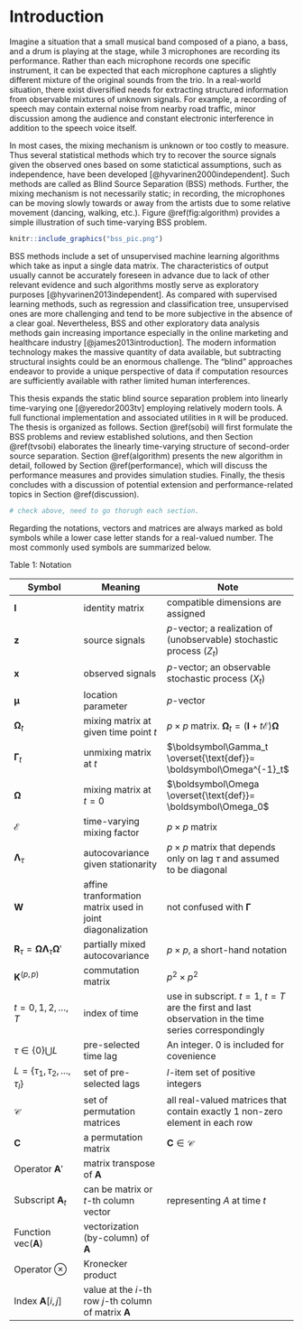 # Introduction {#intro}

Imagine a situation that a small musical band composed of a piano, a bass, and a drum is playing at the stage, while 3 microphones are recording its performance. Rather than each microphone records one specific instrument, it can be expected that each microphone captures a slightly different mixture of the original sounds from the trio. In a real-world situation, there exist diversified needs for extracting structured information from observable mixtures of unknown signals. For example, a recording of speech may contain external noise from nearby road traffic, minor discussion among the audience and constant electronic interference in addition to the speech voice itself. 

In most cases, the mixing mechanism is unknown or too costly to measure. Thus several statistical methods which try to recover the source signals given the observed ones based on some statictical assumptions, such as independence, have been developed [@hyvarinen2000independent]. Such methods are called as Blind Source Separation (BSS) methods. Further, the mixing mechanism is not necessarily static; in recording, the microphones can be moving slowly towards or away from the artists due to some relative movement (dancing, walking, etc.). Figure \@ref(fig:algorithm) provides a simple illustration of such time-varying BSS problem. 

```r
knitr::include_graphics("bss_pic.png")
```

BSS methods include a set of unsupervised machine learning algorithms which take as input a single data matrix. The characteristics of output usually cannot be accurately foreseen in advance due to lack of other relevant evidence and such algorithms mostly serve as exploratory purposes [@hyvarinen2013independent]. As compared with supervised learning methods, such as regression and classification tree, unsupervised ones are more challenging and tend to be more subjective in the absence of a clear goal. Nevertheless, BSS and other exploratory data analysis methods gain increasing importance especially in the online marketing and healthcare industry [@james2013introduction]. The modern information technology makes the massive quantity of data available, but subtracting structural insights could be an enormous challenge. The "blind" approaches endeavor to provide a unique perspective of data if computation resources are sufficiently available with rather limited human interferences.

This thesis expands the static blind source separation problem into linearly time-varying one [@yeredor2003tv] employing relatively modern tools. A full functional implementation and associated utilities in `R` will be produced. The thesis is organized as follows. Section \@ref(sobi) will first formulate the BSS problems and review established solutions, and then Section \@ref(tvsobi) elaborates the linearly time-varying structure of second-order source separation. Section \@ref(algorithm) presents the new algorithm in detail, followed by Section \@ref(performance), which will discuss the performance measures and provides simulation studies. Finally, the thesis concludes with a discussion of potential extension and performance-related topics in Section \@ref(discussion).

```r
# check above, need to go thorugh each section.
```

Regarding the notations, vectors and matrices are always marked as bold symbols while a lower case letter stands for a real-valued number. The most commonly used symbols are summarized below.

Table 1: Notation

| Symbol | Meaning | Note |
|---|---|---|
| $\boldsymbol I$ | identity matrix| compatible dimensions are assigned|
| $\boldsymbol z$ | source signals| $p$-vector; a realization of (unobservable) stochastic process $(Z_t)$ |
| $\boldsymbol x$ | observed signals| $p$-vector; an observable stochastic process $(X_t)$ |
| $\boldsymbol\mu$ | location parameter  | $p$-vector  |
| $\boldsymbol\Omega_t$ | mixing matrix at given time point $t$ | $p\times p$ matrix. $\boldsymbol\Omega_t = ( \boldsymbol I+t \boldsymbol{\mathcal E}) \boldsymbol\Omega$ |
| $\boldsymbol\Gamma_t$ | unmixing matrix at $t$ | $\boldsymbol\Gamma_t \overset{\text{def}}= \boldsymbol\Omega^{-1}_t$ | 
| $\boldsymbol\Omega$ | mixing matrix at $t=0$ | $\boldsymbol\Omega \overset{\text{def}}= \boldsymbol\Omega_0$ |
| $\boldsymbol{\mathcal E}$ |time-varying mixing factor | $p\times p$ matrix |
| $\boldsymbol\Lambda_{\tau}$ | autocovariance given stationarity | $p\times p$ matrix that depends only on lag $\tau$ and assumed to be diagonal |
| $\boldsymbol W$| affine tranformation matrix used in joint diagonalization | not confused with $\boldsymbol\Gamma$ |
| $\boldsymbol R_{\tau} = \boldsymbol{\Omega \Lambda}_{\tau} \boldsymbol\Omega'$ | partially mixed autocovariance  | $p\times p$, a short-hand notation|
| $\boldsymbol K ^{(p,p)}$ | commutation matrix | $p^2\times p^2$ |
| $t=0,1,2,\dots,T$ | index of time | use in subscript. $t=1,\ t=T$ are the first and last observation in the time series correspondingly | 
| $\tau \in \{0\}\bigcup L$ | pre-selected time lag | An integer. 0 is included for covenience |
| $L = \{\tau_1,\tau_2,\dots,\tau_l\}$ | set of pre-selected lags | $l$-item set of positive integers |
| $\mathcal C$ | set of permutation matrices | all real-valued matrices that contain exactly 1 non-zero element in each row |
| $\boldsymbol C$ | a permutation matrix | $\boldsymbol C \in \mathcal C$ |
| Operator $\boldsymbol{A}'$ |  matrix transpose of $\boldsymbol A$| |
| Subscript $\boldsymbol{A}_t$  | can be matrix or $t$-th column vector | representing $A$ at time $t$ |
| Function $\text{vec}( \boldsymbol A)$ | vectorization (by-column) of $\boldsymbol A$ | |
| Operator $\otimes$ | Kronecker product | |
| Index $\boldsymbol{A}[i,j]$ | value at the $i$-th row $j$-th column of matrix $\boldsymbol{A}$ | |
